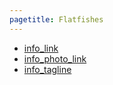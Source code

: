 ```yaml
---
pagetitle: Flatfishes
---
```


- [info_link](https://olympiccoast.noaa.gov/living/marinelife/fish/fish.html)
- [info_photo_link](https://olympiccoast.noaa.gov/library/pixpages/librarypixpg_flounder.html)
- [info_tagline](Flatfish are exactly what they sound like: fish with thin, oval or diamond-shaped bodies that lie flat on the seafloor. They are important predators of small seafloor invertebrates, are prey for sharks and marine mammals...and many are caught by humans as well.)


